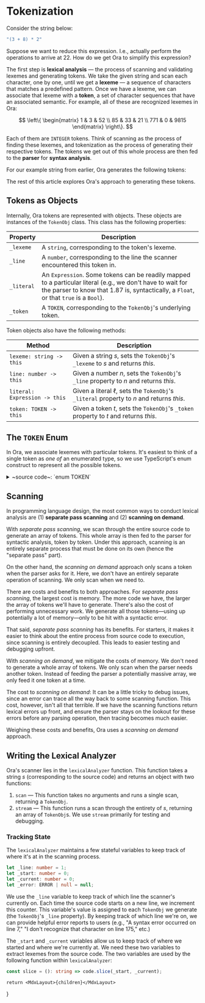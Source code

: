 
# Tokenization
Consider the string below:

~~~ts
"(3 + 8) * 2"
~~~

Suppose we want to reduce this expression. I.e., actually perform  the operations to arrive at ${22.}$ How do we get Ora to simplify this expression?    

The first step is __lexical analysis__ — the process of scanning and validating lexemes and generating tokens. We take the given string and scan each character, one by one, until we get a __lexeme__ — a sequence of characters that matches a predefined pattern. Once we have a lexeme, we can associate that lexeme with a __token__, a set of character sequences that have an associated semantic. For example, all of these are recognized lexemes in Ora:

$$
	\left\{
		\begin{matrix}
			1 & 3 & 52 \\
			85 & 33 & 21 \\
			771 & 0 & 9815
		\end{matrix}
	\right\}.
$$

Each of them are `INTEGER` tokens. Think of scanning as the process of finding these lexemes, and tokenization as the process of generating their respective tokens. The tokens we get out of this whole process are then fed to the __parser__ for __syntax analysis__.

For our example string from earlier, Ora generates the following tokens: 

<TOKENS1/>

The rest of this article explores Ora's approach to generating these tokens.  

## Tokens as Objects
Internally, Ora tokens are represented with objects. These objects are instances of the `TokenObj` class. This class has the following properties:

| Property | Description |
| -------- | ----------- |
| `_lexeme` | A `string`, corresponding to the token's lexeme. |
| `_line` | A `number`, corresponding to the line the scanner encountered this token in. | 
| `_literal` | An `Expression`. Some tokens can be readily mapped to a particular literal (e.g., we don't have to wait for the parser to know that ${1.87}$ is, syntactically, a `Float`, or that `true` is a `Bool`). |
| `_token` | A `TOKEN`, corresponding to the `TokenObj`'s underlying token. |

Token objects also have the following methods:

| Method | Description |
| ------ | ----------- |
| `lexeme: string -> this` | Given a string ${s,}$ sets the `TokenObj`'s `_lexeme` to ${s}$ and returns _this_. | 
| `line: number -> this` | Given a number ${n,}$ sets the `TokenObj`'s `_line` property to ${n}$ and returns _this_. | 
| `literal: Expression -> this` | Given a literal ${\ell,}$ sets the `TokenObj`'s `_literal` property to ${n}$ and returns _this_. | 
| `token: TOKEN -> this` | Given a token ${t,}$ sets the `TokenObj`'s `_token` property to ${t}$ and returns _this_. |

## The `TOKEN` Enum
In Ora, we associate lexemes with particular tokens. It's easiest to think of a single token as _one of_ an enumerated type, so we use TypeScript's enum construct to represent all the possible tokens.      

<details>
<summary>~source code~: `enum TOKEN`</summary>

~~~ts
enum TOKEN {
  // Utility tokens
  /** A token corresponding to end of input. */
  EOF,
  /** A token corresponding to an error. */
  ERROR,
  /** A token corresponding to nothingness. */
  EMPTY,

  // Paired delimiters.
  // These are delimiters that, when encountered,
  // we can expect to see another, related lexeme.

  /** A token corresponding to `(`. */
  LEFT_PAREN,
  /** A token corresponding to `)`. */
  RIGHT_PAREN,
  /** A token corresponding to `[` */
  LEFT_BRACKET,
  /** A token corresponding to `]` */
  RIGHT_BRACKET,
  /** A token corresponding to `{` */
  LEFT_BRACE,
  /** A token corresponding to `}` */
  RIGHT_BRACE,

  // Single-character delimiters.
  // These are delimiters that can stand
  // on their own.

  /** A token corresponding to `;` */
  SEMICOLON,
  /** A token corresponding to `:` */
  COLON,
  /** A token corresponding to `.` */
  DOT,
  /** A token corresponding to `COMMA` */
  COMMA,

  // Operator delimiters.
  // These are a subset of the single-character
  // delimiters. They are associated with certain
  // operations.

  /** A token corresponding to `+` */
  PLUS,
  /** A token corresponding to `-` */
  MINUS,
  /** A token corresponding to `*` */
  STAR,
  /** A token corresponding to `/` */
  SLASH,
  /** A token corresponding to `^` */
  CARET,
  /** A token corresponding to `%` */
  PERCENT,
  /** A token corresponding to `!` */
  BANG,
  /** A token corresponding to `&` */
  AMPERSAND,
  /** A token corresponding to `~` */
  TILDE,
  /** A token corresponding to `|` */
  VBAR,
  /** A token corresponding to `=` */
  EQUAL,
  /** A token corresponding to `<` */
  LESS,
  /** A token corresponding to `>` */
  GREATER,
  /** A token corresponding to `<=` */
  LESS_EQUAL,
  /** A token corresponding to `>=` */
  GREATER_EQUAL,
  /** A token corresponding to `!=` */
  BANG_EQUAL,
  /** A token corresponding to `==` */
  EQUAL_EQUAL,
  /** A token corresponding to `++` */
  PLUS_PLUS,
  /** A token corresponding to `--` */
  MINUS_MINUS,
  /** A token corresponding to `**` */
  STAR_STAR,

  // Vector Operators.
  // These are operators associated with
  // vectors.

  /** A token corresponding to `.+` */
  DOT_ADD,
  /** A token corresponding to `.*` */
  DOT_STAR,
  /** A token corresponding to `.-` */
  DOT_MINUS,
  /** A token corresponding to `.^` */
  DOT_CARET,
  /** A token corresponding to `@` */
  AT,
  /** A token corresponding to `#` */
  POUND,

  // Matrix Operators
  // These are operators associated with
  // matrices.

  /** A token corresponding to `#+` */
  POUND_PLUS,
  /** A token corresponding to `#-` */
  POUND_MINUS,
  /** A token corresponding to `#*` */
  POUND_STAR,

  // Literals
  /** A token corresponding to an integer */
  INTEGER,
  /** A token corresponding to a big integer */
  BIG_INTEGER,
  /** A token corresponding to an floating point number. */
  FLOAT,
  /** A token corresponding to a fraction. */
  FRACTION,
  /**
   * A token corresponding to a big floating point number
   * (a number written in scientific notation).
   */
  BIG_FLOAT,
  /** A token corresponding to a big fraction. */
  BIG_FRACTION,
  /** A token corresponding to a symbol. */
  SYMBOL,
  /** A token corresponding to a string. */
  STRING,
  /** A token corresponding to a symbolic string. */
  SYM_STRING,
  /** A token corresponding to a Boolean literal. */
  BOOLEAN,
  /** A token corresponding to the literal "NaN" (Not a Number) */
  NAN,
  /** A token corresponding to the literal "Inf" (Infinity). */
  INF,
  /** A token corresponding to the literal "nil". */
  NIL,

  // Keyword Tokens
  /** A token corresponding to the keyword "and". */
  AND,
  /** A token corresponding to the keyword "or". */
  OR,
  /** A token corresponding to the keyword "not". */
  NOT,
  /** A token corresponding to the keyword "nand". */
  NAND,
  /** A token corresponding to the keyword "xor". */
  XOR,
  /** A token corresponding to the keyword "xnor". */
  XNOR,
  /** A token corresponding to the keyword "nor". */
  NOR,
  /** A token corresponding to the keyword "if". */
  IF,
  /** A token corresponding to the keyword "else". */
  ELSE,
  /** A token corresponding to the keyword "fn". */
  FN,
  /** A token corresponding to the keyword "let". */
  LET,
  /** A token corresponding to the keyword "var". */
  VAR,
  /** A token corresponding to the keyword "return". */
  RETURN,
  /** A token corresponding to the keyword "while". */
  WHILE,
  /** A token corresponding to the keyword "for". */
  FOR,
  /** A token corresponding to the keyword "class". */
  CLASS,
  /** A token corresponding to the keyword "print". */
  PRINT,
  /** A token corresponding to the keyword "super". */
  SUPER,
  /** A token corresponding to the keyword "this". */
  THIS,
  /** A token corresponding to the keyword "rem". */
  REM,
  /** A token corresponding to the keyword "mod". */
  MOD,
  /** A token corresponding to the keyword "div". */
  DIV,
  /** A token corresponding to some numeric constant. */
  NUMERIC_CONSTANT,
  /** A token corresponding to some native function name. */
  NATIVE_FUNCTION,
}
~~~

</details>


## Scanning
In programming language design, the most common ways to conduct lexical analysis are (1) __separate pass scanning__ and (2) __scanning on demand__.

With _separate pass scanning_, we scan through the entire source code to generate an array of tokens. This whole array is then fed to the parser for syntactic analysis, token by token. Under this approach, scanning is an entirely separate process that must be done on its own (hence the "separate pass" part).    

On the other hand, the _scanning on demand_ approach only scans a token when the parser asks for it. Here, we don't have an entirely separate operation of scanning. We only scan when we need to. 

There are costs and benefits to both approaches. For _separate pass scanning_, the largest cost is memory. The more code we have, the larger the array of tokens we'll have to generate. There's also the cost of performing unnecessary work. We generate all those tokens—using up potentially a lot of memory—only to be hit with a syntactic error. 

That said, _separate pass scanning_ has its benefits. For starters, it makes it easier to think about the entire process from source code to execution, since scanning is entirely decoupled. This leads to easier testing and debugging upfront.

With _scanning on demand_, we mitigate the costs of memory. We don't need to generate a whole array of tokens. We only scan when the parser needs another token. Instead of feeding the parser a potentially massive array, we only feed it one token at a time.

The cost to _scanning on demand_: It can be a little tricky to debug issues, since an error can trace all the way back to some scanning function. This cost, however, isn't all that terrible. If we have the scanning functions return lexical errors up front, and ensure the parser stays on the lookout for these errors before any parsing operation, then tracing becomes much easier. 

Weighing these costs and benefits, Ora uses a _scanning on demand_ approach.

## Writing the Lexical Analyzer
Ora's scanner lies in the `lexicalAnalyzer` function. This function takes a string ${s}$ (corresponding to the source code) and returns an object with two functions:

1. `scan` — This function takes no arguments and runs a single scan, returning a `TokenObj`. 
2. `stream` — This function runs a scan through the entirety of ${s,}$ returning an array of `TokenObj`s. We use `stream` primarily for testing and debugging.

### Tracking State
The `lexicalAnalyzer` maintains a few stateful variables to keep track of where it's at in the scanning process.

~~~ts
let _line: number = 1;
let _start: number = 0;
let _current: number = 0;
let _error: ERROR | null = null;
~~~

We use the `_line` variable to keep track of which line the scanner's currently on. Each time the source code starts on a new line, we increment this counter. This variable's value is assigned to each `TokenObj` we generate (the `TokenObj`'s `_line` property). By keeping track of which line we're on, we can provide helpful error reports to users (e.g., "A syntax error occurred on line 7," "I don't recognize that character on line 175," etc.) 

The `_start` and `_current` variables allow us to keep track of where we started and where we're currently at. We need these two variables to extract lexemes from the source code. The two variables are used by the following function within `lexicalAnalyzer`:

~~~ts
const slice = (): string => code.slice(_start, _current);
~~~


	return <MdxLayout>{children}</MdxLayout>
}

